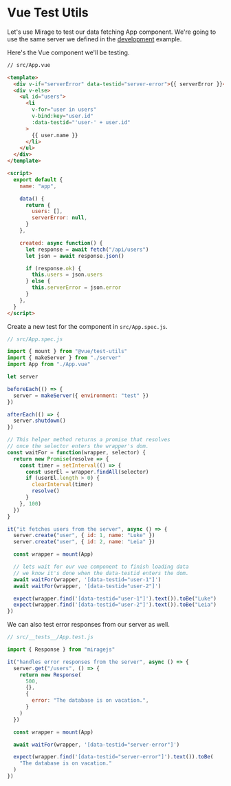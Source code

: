 # Vue Test Utils

Let's use Mirage to test our data fetching App component. We're going to use the same server we defined in the [development](/quickstarts/vue/development) example.

Here's the Vue component we'll be testing.

```html
// src/App.vue

<template>
  <div v-if="serverError" data-testid="server-error">{{ serverError }}</div>
  <div v-else>
    <ul id="users">
      <li
        v-for="user in users"
        v-bind:key="user.id"
        :data-testid="'user-' + user.id"
      >
        {{ user.name }}
      </li>
    </ul>
  </div>
</template>

<script>
  export default {
    name: "app",

    data() {
      return {
        users: [],
        serverError: null,
      }
    },

    created: async function() {
      let response = await fetch("/api/users")
      let json = await response.json()

      if (response.ok) {
        this.users = json.users
      } else {
        this.serverError = json.error
      }
    },
  }
</script>
```

Create a new test for the component in `src/App.spec.js`.

```js
// src/App.spec.js

import { mount } from "@vue/test-utils"
import { makeServer } from "./server"
import App from "./App.vue"

let server

beforeEach(() => {
  server = makeServer({ environment: "test" })
})

afterEach(() => {
  server.shutdown()
})

// This helper method returns a promise that resolves
// once the selector enters the wrapper's dom.
const waitFor = function(wrapper, selector) {
  return new Promise(resolve => {
    const timer = setInterval(() => {
      const userEl = wrapper.findAll(selector)
      if (userEl.length > 0) {
        clearInterval(timer)
        resolve()
      }
    }, 100)
  })
}

it("it fetches users from the server", async () => {
  server.create("user", { id: 1, name: "Luke" })
  server.create("user", { id: 2, name: "Leia" })

  const wrapper = mount(App)

  // lets wait for our vue component to finish loading data
  // we know it's done when the data-testid enters the dom.
  await waitFor(wrapper, '[data-testid="user-1"]')
  await waitFor(wrapper, '[data-testid="user-2"]')

  expect(wrapper.find('[data-testid="user-1"]').text()).toBe("Luke")
  expect(wrapper.find('[data-testid="user-2"]').text()).toBe("Leia")
})
```

We can also test error responses from our server as well.

```js
// src/__tests__/App.test.js

import { Response } from "miragejs"

it("handles error responses from the server", async () => {
  server.get("/users", () => {
    return new Response(
      500,
      {},
      {
        error: "The database is on vacation.",
      }
    )
  })

  const wrapper = mount(App)

  await waitFor(wrapper, '[data-testid="server-error"]')

  expect(wrapper.find('[data-testid="server-error"]').text()).toBe(
    "The database is on vacation."
  )
})
```
